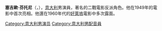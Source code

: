 {{Unreferenced|time=2019-12-24T07:40:58+00:00}}
{{NoteTA
|T=zh-hans:塞尔吉奥·凡托尼;zh-hant:塞吉歐·芬托尼;
|1=zh-hans:塞尔吉奥·凡托尼;zh-hant:塞吉歐·芬托尼;
}}
{{Infobox entertainer
| name = 塞吉歐·芬托尼<br />Sergio Fantoni
| type = 男演员
| image = Delfini-Fantoni cropped.png
| birthname = 
| birthdate = {{birth date|1930|8|7}} 
| birthplace = {{flag|Kingdom of Italy}}[[羅馬|羅馬]]
| deathdate = {{death date and age|2020|4|17|1930|8|7}} 
| deathplace = {{ITA}}罗馬
| othername = 
| spouse = 
| children = 
| homepage = 
| academyawards = 
| baftaawards = 
| cesarawards = 
| goldenglobeawards = 
| grammyawards = 
| awards = 
}}
'''塞吉歐·芬托尼'''（{{lang-it|Sergio Fantoni}}，{{bd|1930年|8月7日|2020年|4月17日|catIdx=F}}），[[意大利|意大利]]男演員，著名的二戰電影反派角色。他在1949年的電影{{link-en|帕多瓦的安东尼|Anthony of Padua (film)}}中首次亮相。他還在1960年代的[[好萊塢|好萊塢]]電影中多次露面。

{{normdaten}}
{{DEFAULTSORT:Fantoni}}
[[Category:意大利男演员|Category:意大利男演员]]
[[Category:意大利男配音員|Category:意大利男配音員]]
{{italy-bio-stub}}
{{actor-stub}}